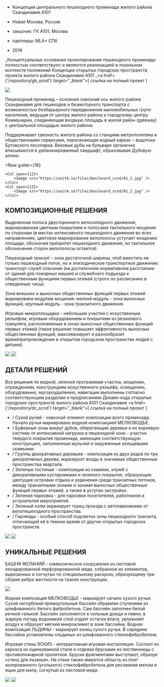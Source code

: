 

<Title>БУЛЬВАР : : ЖИЛОЙ РАЙОН СКАНДИНАВИЯ</Title>

       
- Концепция центрального пешеходного променада жилого района Скандинавия А101
- Новая Москва, Россия


- заказчик: ГК А101, Москва
- партнеры: MLA+ СПб


- 2018


_Концептуальные основания проектирования пешеходного променада полностью соответствуют и являются реализацией в локальном контексте положений Концепции открытых городских пространств проекта жилого района Скандинавия А101 _<a href={'/repository/gb_scnd'} target="_blank">[ ссылка на полный проект ]</a> 

<Image src='https://unit4.io/files/boulevard_scnd/boulevard.jpg'/>

Пешеходный променад – основная сквозная ось жилого района Скандинавия для пешеходов и безмоторного транспорта с возможностью безбарьерного передвижения маломобильных групп населения, ведущая от центра жилого района к городскому центру Коммунарки, соединяющая входную площадь в жилой район (gateway) с центральной площадью жилого района. 

Поддерживает связность жилого района со станциям метрополитена и общественными сервисами, пересекающая водный каркас – водотоки Бутовского лесопарка. Вековые дубы на бульваре органично вписываются в урбанизированный ландшафт, образовывая Дубовую аллею.

<Row
    gutter={16}
>
    <Col span={12}>
        <Image src="https://unit4.io/files/boulevard_scnd/01_1.jpg" />
    </Col>
    <Col span={12}>
        <Image src="https://unit4.io/files/boulevard_scnd/01_2.jpg" />
    </Col>
</Row>

## КОМПОЗИЦИОННЫЕ РЕШЕНИЯ

Выделенная полоса двустороннего велосипедного движения, маркированная цветным покрытием и полосами тактильного мощения по сторонам (в местах интенсивного пешеходного движения во всех направлениях, цветовое маркирование велополосы уступает мощению площади, обозначая приоритет пешеходного движения, но тактильное обозначение сторон велополосы остается).

Пешеходный транзит - зона достаточной ширины, чтоб вместить не только пешеходный поток, но и эпизодическое транспортное движение: транспорт служб спасения (на достаточном нормативном расстоянии от зданий для пожарных машин) и служебного подъезда к общественным функциям первых этажей (строго по расписанию в отведенные часы).

Зона внешних и выносных общественных функций первых этажей маркирована модулем мощения: мелкий модуль - зона выносных функций, крупный модуль - зона транзитного движения

Игровые микроплощадки - небольшие участки с искуственным рельефом, игровым оборудованием и покрытием из резинового гранулята, расположенные в зонах выносных общественных функций первых этажей (такое решение повышает эффективность выносных общественных функций, максимизирует и разнообразит времяпрепровождение в открытом городском пространстве людей с детьми).


<Image src='https://unit4.io/files/boulevard_scnd/07.jpg'/>
<Image src='https://unit4.io/files/boulevard_scnd/08.jpg'/>


## ДЕТАЛИ РЕШЕНИЙ

Все решения по водной, зеленой программам участка, мощению, ограждениям, конструкциям искуственного рельефа, освещению, оборудованию, мусороудалению, навигации выполнены согласно соответствующим разделам и предписаниям Дизайн-кода открытых городских пространств жилого района А101 Скандинавия <a href={'/repository/dc_scnd'} target="_blank">[ ссылка на полный проект ]</a> 

- / Сухой ручей - сквозной элемент композиции всего променада. Начало ручья маркировано водной композицией МЕЛКОВОДЬЕ.
- / Буферные зоны вокруг дубов, оберегающие деревья и их корневую систему от интенсивной нагрузки в пешеходной зоне - участки твердого покрытия променада, имеющие соответствующую конструкцию, заполненные мульчей и окруженные кольцевыми скамьями.
- / Группы декоративных деревьев - композиция из двух рядов по три декоративных дерева, маркируют входы в значимые общественные пространства квартала.
- / Зеленые гостиные - композиции из скамеек, клумб с декоративными кустарниками и зеленого покрытия, образующие цветущие островки отдыха и уединения среди транзитных потоков, между транзитными зонами и зонами выносных общественных функций первых этажей, а также в уступах застройки.
- / Зеленая парковка - для парковки посетителей, работников и устроителей мероприятий.
- / Зеленый холм экранирует торец проезда с автопарковками от велопешеходного пространства.
- / Гирлянды - особый способ подсветки зоны пешеходного транзита, отличающий её в темное время от других открытых городских пространств.

<Image src='https://unit4.io/files/boulevard_scnd/04.jpg'/>
<Image src='https://unit4.io/files/boulevard_scnd/05.jpg'/>

## УНИКАЛЬНЫЕ РЕШЕНИЯ

БАШНЯ ЖЕЛАНИЙ - символическое сооружение из листовой оксидированной перфорированной меди, собранное из элементов, вырезанных и согнутых по специальному раскрою, образующему при сборке ребра жесткости на гранях конструкции.

<Image src='https://unit4.io/files/boulevard_scnd/06.jpg'/>

Водная композиция МЕЛКОВОДЬЕ - маркирует начало сухого ручья. Сухой неглубокий прямоугольный бассейн обрамлен ступенями из шлифованного белого фибробетона. Сам бассейн заполнен белой речной галькой. Бассейн заполняется в сильные дожди и ливни, в жаркую погоду водоемкий слой отдает остатки влаги, увлажняет воздух и образует мягкий микроклимат в зоне бассейна. Водная композиция ЛЬДИНЫ - маркирует конец сухого ручья. В середине бассейна установлены «льдины» из шлифованного стеклофибробетона.

Игровая стена ЭСКИЗ - интерактивная игровая инсталляция. Состоит из каркаса из оцинкованной стали и отделки брусками из лиственницы с противопожарной пропиткой. Бруски фрагментами выступают, образуя «стену для лазанья». На стене также имеются область из плит колерованного (угольного) стеклофибробетона для рисования мелом и ящик для мела, согнутый из листовой меди.

<Image src='https://unit4.io/files/boulevard_scnd/02.jpg'/>
<Image src='https://unit4.io/files/boulevard_scnd/03.jpg'/>
